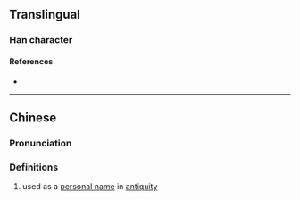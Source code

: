 {{character info}}
==Translingual==

===Han character===
{{Han char|rn=86|rad=火|as=13|sn=17|four=90836|canj=FYTP|ids=⿰火意}}

====References====
* {{Han ref|kx=0685.201|dkj=19493|hdz=32242.030|uh=71F1|ud=29169|bh=ED5D|bd=60765}}

----

==Chinese==
{{zh-forms}}

===Pronunciation===
{{zh-pron
|m=yì
|c=ji3
|mc=
|oc=
|ma=
|cat=
}}

===Definitions===
{{zh-hanzi}}

# used as a [[personal name]] in [[antiquity]]